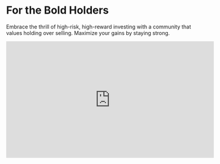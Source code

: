 # For the Bold Holders

Embrace the thrill of high-risk, high-reward investing with a community that values holding over selling. Maximize your gains by staying strong.

<iframe 
  width="560" 
  height="315" 
  src="https://www.youtube.com/watch?v=s22huPrCqHo" 
  title="YouTube video player" 
  frameBorder="0" 
  allow="accelerometer; autoplay; clipboard-write; encrypted-media; gyroscope; picture-in-picture" 
  allowFullScreen
/>

<Cards>
  <Card title="Buy ApeCoin" href="https://dexscreener.com/solana/bhnitev5fp7zcbjrm77hpxp7mta9wedbdrtpccgg2r4n" />
</Cards>